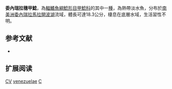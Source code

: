 {{Speciesbox
| name = 委內瑞拉穗甲鯰
| image = 
| image_width = 250px
| image_caption = 
| status = LC
| status_system = IUCN3.1
| genus = Crossoloricaria
| species = venezuelae
| authority = [[Schultz|Schultz]], 1944
| synonyms = *''Loricaria variegata venezuelae'',Schultz, 1944
*''Crossoloricaria variegata venezuelae'',Schultz, 1944
}}

'''委內瑞拉穗甲鯰'''，為[[輻鰭魚綱|輻鰭魚綱]][[鯰形目|鯰形目]][[甲鯰科|甲鯰科]]的其中一[[種|種]]，為熱帶淡水魚，分布於[[南美洲|南美洲]][[委內瑞拉|委內瑞拉]][[馬拉開波湖|馬拉開波湖]]流域，體長可達18.3公分，棲息在底層水域，生活習性不明。

==参考文献==
*{{FishBase_species|genus=Crossoloricaria|species=venezuelae|year=2014|month=11}}

== 扩展阅读 ==
{{refbegin}}
{{wikispecies-inline|Crossoloricaria venezuelae|委內瑞拉穗甲鯰}}
{{refend}}
{{Taxonbar|from=Q3759759}}

[[Category:IUCN红色名录无危物种|CV]]
[[Category:穗甲鯰屬|venezuelae]]
[[Category:1944年描述的魚類|C]]